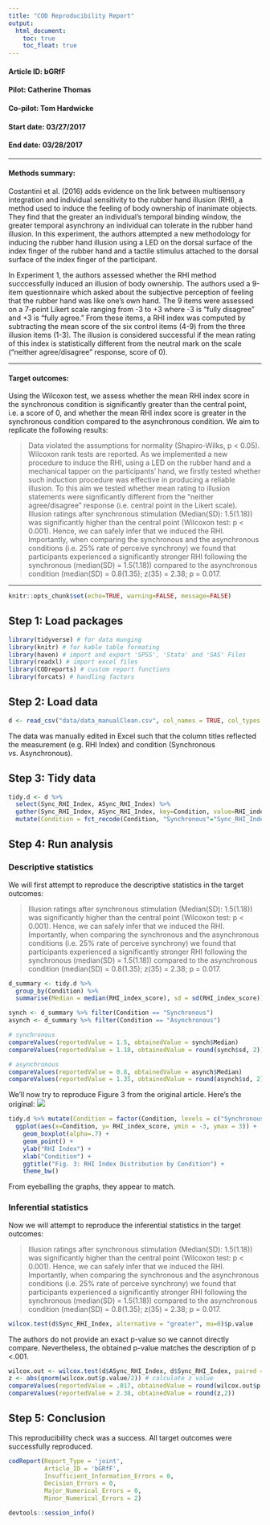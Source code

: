 ```yaml
---
title: "COD Reproducibility Report"
output:
  html_document:
    toc: true
    toc_float: true
---
```


#### Article ID: bGRfF
#### Pilot: Catherine Thomas  
#### Co-pilot: Tom Hardwicke
#### Start date: 03/27/2017
#### End date: 03/28/2017

-------

#### Methods summary: 
Costantini et al. (2016) adds evidence on the link between multisensory integration and individual sensitivity to the rubber hand illusion (RHI), a method used to induce the feeling of body ownership of inanimate objects. They find that the greater an individual's temporal binding window, the greater temporal asynchrony an individual can tolerate in the rubber hand illusion. In this experiment, the authors attempted a new methodology for inducing the rubber hand illusion using a LED on the dorsal surface of the index finger of the rubber hand and a tactile stimulus attached to the dorsal surface of the index finger of the participant. 

In Experiment 1, the authors assessed whether the RHI method succcessfully induced an illusion of body ownership. The authors used a 9-item questionnaire which asked about the subjective perception of feeling that the rubber hand was like one's own hand. The 9 items were assessed on a 7-point Likert scale ranging from -3 to +3 where -3 is "fully disagree" and +3 is "fully agree." From these items, a RHI index was computed by subtracting the mean score of the six control items (4-9) from the three illusion items (1-3). The illusion is considered successful if the mean rating of this index is statistically different from the neutral mark on the scale ("neither agree/disagree" response, score of 0).  

------

#### Target outcomes: 
Using the Wilcoxon test, we assess whether the mean RHI index score in the synchronous condition is significantly greater than the central point, i.e. a score of 0, and whether the mean RHI index score is greater in the synchronous condition compared to the asynchronous condition. We aim to replicate the following results:

> Data violated the assumptions for normality (Shapiro-Wilks, p < 0.05). Wilcoxon rank tests are reported. As we implemented a new procedure to induce the RHI, using a LED on the rubber hand and a mechanical tapper on the participants’ hand, we firstly tested whether such induction procedure was effective in producing a reliable illusion. To this aim we tested whether mean rating to illusion statements were significantly different from the "neither agree/disagree" response (i.e. central point in the Likert scale). Illusion ratings after synchronous stimulation (Median(SD): 1.5(1.18)) was significantly higher than the central point (Wilcoxon test: p < 0.001). Hence, we can safely infer that we induced the RHI. Importantly, when comparing the synchronous and the asynchronous conditions (i.e. 25% rate of perceive synchrony) we found that participants experienced a significantly stronger RHI following the synchronous (median(SD) = 1.5(1.18)) compared to the asynchronous condition (median(SD) = 0.8(1.35); z(35) = 2.38; p = 0.017.

------

```r
knitr::opts_chunk$set(echo=TRUE, warning=FALSE, message=FALSE)
```

## Step 1: Load packages

```r
library(tidyverse) # for data munging
library(knitr) # for kable table formating
library(haven) # import and export 'SPSS', 'Stata' and 'SAS' Files
library(readxl) # import excel files
library(CODreports) # custom report functions
library(forcats) # handling factors
```

## Step 2: Load data

```r
d <- read_csv("data/data_manualClean.csv", col_names = TRUE, col_types = NULL, na = c("", "NA")) 
```

The data was manually edited in Excel such that the column titles reflected the measurement (e.g. RHI Index) and condition (Synchronous vs. Asynchronous).

## Step 3: Tidy data

```r
tidy.d <- d %>%
  select(Sync_RHI_Index, ASync_RHI_Index) %>%
  gather(Sync_RHI_Index, ASync_RHI_Index, key=Condition, value=RHI_index_score) %>%
  mutate(Condition = fct_recode(Condition, "Synchronous"="Sync_RHI_Index", "Asynchronous"="ASync_RHI_Index"))
```

## Step 4: Run analysis

### Descriptive statistics

We will first attempt to reproduce the descriptive statistics in the target outcomes: 

> Illusion ratings after synchronous stimulation (Median(SD): 1.5(1.18)) was significantly higher than the central point (Wilcoxon test: p < 0.001). Hence, we can safely infer that we induced the RHI. Importantly, when comparing the synchronous and the asynchronous conditions (i.e. 25% rate of perceive synchrony) we found that participants experienced a significantly stronger RHI following the synchronous (median(SD) = 1.5(1.18)) compared to the asynchronous condition (median(SD) = 0.8(1.35); z(35) = 2.38; p = 0.017.

```r
d_summary <- tidy.d %>%
  group_by(Condition) %>%
  summarise(Median = median(RHI_index_score), sd = sd(RHI_index_score))

synch <- d_summary %>% filter(Condition == "Synchronous")
asynch <- d_summary %>% filter(Condition == "Asynchronous")

# synchronous
compareValues(reportedValue = 1.5, obtainedValue = synch$Median)
compareValues(reportedValue = 1.18, obtainedValue = round(synch$sd, 2))

# asynchronous
compareValues(reportedValue = 0.8, obtainedValue = asynch$Median)
compareValues(reportedValue = 1.35, obtainedValue = round(asynch$sd, 2))
```

We'll now try to reproduce Figure 3 from the original article. Here's the original:
![](fig3.png)

```r
tidy.d %>% mutate(Condition = factor(Condition, levels = c("Synchronous", "Asynchronous"))) %>%
  ggplot(aes(x=Condition, y= RHI_index_score, ymin = -3, ymax = 3)) +
    geom_boxplot(alpha=.7) +
    geom_point() +
    ylab("RHI Index") +
    xlab("Condition") +
    ggtitle("Fig. 3: RHI Index Distribution by Condition") +
    theme_bw()
```

From eyeballing the graphs, they appear to match.

### Inferential statistics

Now we will attempt to reproduce the inferential statistics in the target outcomes: 

> Illusion ratings after synchronous stimulation (Median(SD): 1.5(1.18)) was significantly higher than the central point (Wilcoxon test: p < 0.001). Hence, we can safely infer that we induced the RHI. Importantly, when comparing the synchronous and the asynchronous conditions (i.e. 25% rate of perceive synchrony) we found that participants experienced a significantly stronger RHI following the synchronous (median(SD) = 1.5(1.18)) compared to the asynchronous condition (median(SD) = 0.8(1.35); z(35) = 2.38; p = 0.017.

```r
wilcox.test(d$Sync_RHI_Index, alternative = "greater", mu=0)$p.value 
```
The authors do not provide an exact p-value so we cannot directly compare. Nevertheless, the obtained p-value matches the description of p <.001.

```r
wilcox.out <- wilcox.test(d$ASync_RHI_Index, d$Sync_RHI_Index, paired = TRUE)
z <- abs(qnorm(wilcox.out$p.value/2)) # calculate z value
compareValues(reportedValue = .017, obtainedValue = round(wilcox.out$p.value,3), isP = T)
compareValues(reportedValue = 2.38, obtainedValue = round(z,2))
```

## Step 5: Conclusion

This reproducibility check was a success. All target outcomes were successfully reproduced.

```r
codReport(Report_Type = 'joint',
          Article_ID = 'bGRfF', 
          Insufficient_Information_Errors = 0,
          Decision_Errors = 0, 
          Major_Numerical_Errors = 0, 
          Minor_Numerical_Errors = 2)
```

```r
devtools::session_info()
```
